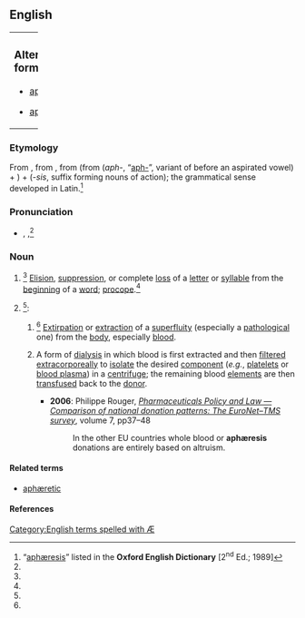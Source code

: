 ==English==
{|border=0 width=100%
|valign=top width=82%|

===Alternative forms===
{{top2}}
* [[aphaeresis]] {{i|UK & Commonwealth}}
{{mid2}}
* [[apheresis]] {{i|US}}
{{bottom}}
|valign=top|
{{wikipedia}}
|}

===Etymology===
From {{etyl|la|en}} {{term|aphaeresis|aphæresis|lang=la}}, from {{etyl|grc|en}} {{term|sc=polytonic|ἀφαίρεσις|tr=aphairesis||a taking away|lang=grc}}, from {{term|sc=polytonic|ἀφαιρέειν|tr=aphaireein|lang=grc}} (from {{term|sc=polytonic||ἀφ-}} (''aph-'', “[[aph-]]”, variant of {{term|sc=polytonic|ἀπό|tr=apo||off”, “away from|lang=grc}} before an aspirated vowel) + {{term|sc=polytonic|αἱρέειν|tr=aireein||to take”, “to snatch|lang=grc}}) + {{term|sc=polytonic|-σις|lang=grc}} (''-sis'', suffix forming nouns of action); the grammatical sense developed in Latin.<ref name="OED">“[http://dictionary.oed.com/cgi/entry/50010146 aphæresis]” listed in the '''Oxford English Dictionary''' [2<sup>nd</sup> Ed.; 1989]</ref>

===Pronunciation===
* {{a|RP}} {{enPR|əfîʹrĭsĭs}}, {{IPA|/əˈfɪəɹɪsɪs/}},<ref name="OED"/> {{SAMPA|/@"fI@r\IsIs/}}

===Noun===
{{en-noun|aphæreses}}

# {{grammar}}<ref name="OED"/> [[elision|Elision]], [[suppression]], or complete [[loss]] of a [[letter]] or [[syllable]] from the [[beginning]] of a [[word]]; [[procope]].<ref name="OED"/>
# {{medical}}<ref name="OED"/>:
## {{context|general|obsolete}}<ref name="OED"/> [[extirpation|Extirpation]] or [[extraction]] of a [[superfluity]] (especially a [[pathological]] one) from the [[body]], especially [[blood]].
## {{context|specific|still current}} A form of [[dialysis]] in which blood is first extracted and then [[filter]]ed [[extracorporeal]]ly to [[isolate]] the desired [[component]] (''e.g.'', [[platelet]]s or [[blood plasma]]) in a [[centrifuge]]; the remaining blood [[element]]s are then [[transfuse]]d back to the [[donor]].
##* '''2006''': Philippe Rouger, ''[http://iospress.metapress.com/app/home/contribution.asp?referrer=parent&backto=issue,4,34;journal,3,9;linkingpublicationresults,1:300179,1 Pharmaceuticals Policy and Law — Comparison of national donation patterns: The EuroNet–TMS survey]'', volume 7, pp37–48
##*: In the other EU countries whole blood or '''aphæresis''' donations are entirely based on altruism.

====Related terms====
* [[aphæretic]]

====References====
<references/>

[[Category:English terms spelled with Æ]]